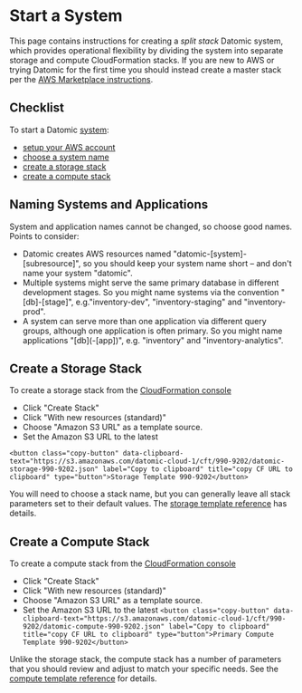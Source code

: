 Start a System
==============

This page contains instructions for creating a *split stack* Datomic system, which provides operational flexibility by dividing the system into separate storage and compute CloudFormation stacks. If you are new to AWS or trying Datomic for the first time you should instead create a master stack per the [AWS Marketplace instructions](../getting-started/start-system.html).

Checklist
---------

To start a Datomic [system](../whatis/architecture.html#system):

- [setup your AWS account](../operation/account-setup.html)
- [choose a system name](#naming)
- [create a storage stack](#storage)
- [create a compute stack](#compute)





Naming Systems and Applications
-------------------------------

System and application names cannot be changed, so choose good names. Points to consider:

- Datomic creates AWS resources named "datomic-\[system\]-\[subresource\]", so you should keep your system name short – and don't name your system "datomic".
- Multiple systems might serve the same primary database in different development stages. So you might name systems via the convention "\[db\]-\[stage\]", e.g."inventory-dev", "inventory-staging" and "inventory-prod".
- A system can serve more than one application via different query groups, although one application is often primary. So you might name applications "\[db\](-\[app\])", e.g. "inventory" and "inventory-analytics".





Create a Storage Stack
----------------------

To create a storage stack from the [CloudFormation console](http://console.aws.amazon.com/cloudformation/home?#/stacks?filter=active)

- Click "Create Stack"
- Click "With new resources (standard)"
- Choose "Amazon S3 URL" as a template source.
- Set the Amazon S3 URL to the latest

`<button class="copy-button" data-clipboard-text="https://s3.amazonaws.com/datomic-cloud-1/cft/990-9202/datomic-storage-990-9202.json" label="Copy to clipboard" title="copy CF URL to clipboard" type="button">Storage Template 990-9202</button>`

You will need to choose a stack name, but you can generally leave all stack parameters set to their default values. The [storage template reference](storage-template.html) has details.





Create a Compute Stack
----------------------

To create a compute stack from the [CloudFormation console](http://console.aws.amazon.com/cloudformation/home?#/stacks?filter=active)

- Click "Create Stack"
- Click "With new resources (standard)"
- Choose "Amazon S3 URL" as a template source.
- Set the Amazon S3 URL to the latest `<button class="copy-button" data-clipboard-text="https://s3.amazonaws.com/datomic-cloud-1/cft/990-9202/datomic-compute-990-9202.json" label="Copy to clipboard" title="copy CF URL to clipboard" type="button">Primary Compute Template 990-9202</button>`

Unlike the storage stack, the compute stack has a number of parameters that you should review and adjust to match your specific needs. See the [compute template reference](compute-template.html) for details.